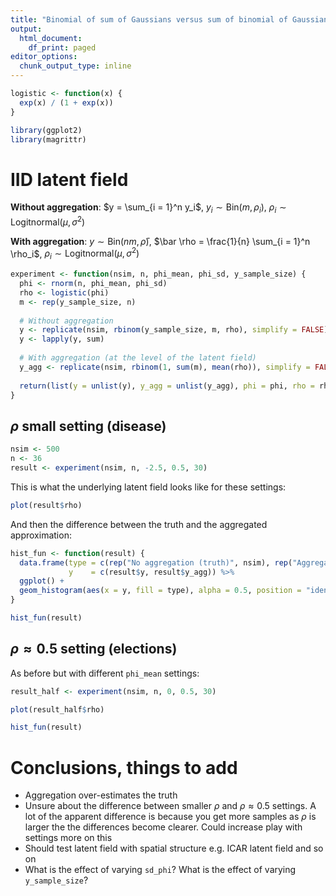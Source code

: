 ```yaml
---
title: "Binomial of sum of Gaussians versus sum of binomial of Gaussians"
output:
  html_document:
    df_print: paged
editor_options:
  chunk_output_type: inline
---
```


```r
logistic <- function(x) {
  exp(x) / (1 + exp(x))
}

library(ggplot2)
library(magrittr)
```

# IID latent field

**Without aggregation**: $y = \sum_{i = 1}^n y_i$, $y_i \sim \text{Bin}(m, \rho_i)$, $\rho_i \sim \text{Logitnormal}(\mu, \sigma^2)$

**With aggregation**: $y \sim \text{Bin}(nm, \bar \rho)$, $\bar \rho = \frac{1}{n} \sum_{i = 1}^n \rho_i$, $\rho_i \sim \text{Logitnormal}(\mu, \sigma^2)$

```r
experiment <- function(nsim, n, phi_mean, phi_sd, y_sample_size) {
  phi <- rnorm(n, phi_mean, phi_sd)
  rho <- logistic(phi)
  m <- rep(y_sample_size, n)
  
  # Without aggregation
  y <- replicate(nsim, rbinom(y_sample_size, m, rho), simplify = FALSE)
  y <- lapply(y, sum)
  
  # With aggregation (at the level of the latent field)
  y_agg <- replicate(nsim, rbinom(1, sum(m), mean(rho)), simplify = FALSE)
  
  return(list(y = unlist(y), y_agg = unlist(y_agg), phi = phi, rho = rho))
}
```

## $\rho$ small setting (disease)

```r
nsim <- 500
n <- 36
result <- experiment(nsim, n, -2.5, 0.5, 30)
```

This is what the underlying latent field looks like for these settings:

```r
plot(result$rho)
```

And then the difference between the truth and the aggregated approximation:

```r
hist_fun <- function(result) {
  data.frame(type = c(rep("No aggregation (truth)", nsim), rep("Aggregation (approximation)", nsim)),
             y    = c(result$y, result$y_agg)) %>%
  ggplot() +
  geom_histogram(aes(x = y, fill = type), alpha = 0.5, position = "identity")
}

hist_fun(result)
```

## $\rho \approx 0.5$ setting (elections)

As before but with different `phi_mean` settings:

```r
result_half <- experiment(nsim, n, 0, 0.5, 30)
```

```r
plot(result_half$rho)
```

```r
hist_fun(result)
```

# Conclusions, things to add

* Aggregation over-estimates the truth
* Unsure about the difference between smaller $\rho$ and $\rho \approx 0.5$ settings. A lot of the apparent difference is because you get more samples as $\rho$ is larger the the differences become clearer. Could increase play with settings more on this
* Should test latent field with spatial structure e.g. ICAR latent field and so on
* What is the effect of varying `sd_phi`? What is the effect of varying `y_sample_size`?